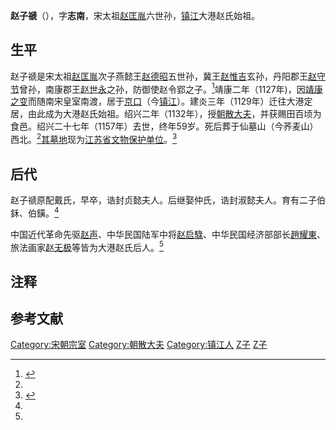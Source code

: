 '''赵子禠'''（{{bd|1089年||1157年}}），字'''志南'''，宋太祖[[赵匡胤|赵匡胤]]六世孙，[[镇江|镇江]]大港赵氏始祖。

== 生平 ==
赵子禠是宋太祖[[赵匡胤|赵匡胤]]次子燕懿王[[赵德昭|赵德昭]]五世孙，冀王[[赵惟吉|赵惟吉]]玄孙，丹阳郡王[[赵守节|赵守节]]曾孙，南康郡王[[赵世永|赵世永]]之孙，防御使赵令郢之子。<ref name=dt>{{cite book|title=《丹徒文史资料 第17辑 丹徒诸氏述略》|editor=丹徒区政协学习和文史委员会|year=2002}}</ref>{{noteTag|1=此世系载于大港赵氏族谱，与《宋史》卷二百一十五所载有异。据《宋史》，赵子禠世系为赵匡胤→赵德昭→[[赵惟正|赵惟正]]→赵从谠→赵世覃→赵令瑑→赵子禠。<ref>{{Wikisource-inline|宋史/卷215}}</ref>}}靖康二年（1127年)，因[[靖康之变|靖康之变]]而随南宋皇室南渡，居于[[京口|京口]]（今[[镇江|镇江]]）。建炎三年（1129年）迁往大港定居，由此成为大港赵氏始祖。绍兴二年（1132年），授[[朝散大夫|朝散大夫]]，并获赐田百顷为食邑。绍兴二十七年（1157年）去世，终年59岁。死后葬于仙墓山（今荞麦山）西北。<ref name=dt />[[赵子禠墓|其墓地]]现为[[江苏省文物保护单位|江苏省文物保护单位]]。<ref name=sohu>{{cite web|url=https://www.sohu.com/a/319056975_666562|title=江苏镇江赵氏源流|date=2019-06-07|website=搜狐}}</ref>

== 后代 ==
赵子禠原配戴氏，早卒，诰封贞懿夫人。后继娶仲氏，诰封淑懿夫人。育有二子伯鉌、伯鐄。<ref name=dt />

中国近代革命先驱[[赵声|赵声]]、中华民国陆军中将[[赵启騄|赵启騄]]、中华民国经济部部长[[趙耀東|趙耀東]]、旅法画家[[赵无极|赵无极]]等皆为大港赵氏后人。<ref name=sohu />

== 注释 ==
{{noteFoot}}

== 参考文献 ==
{{reflist}}

[[Category:宋朝宗室|Category:宋朝宗室]]
[[Category:朝散大夫|Category:朝散大夫]]
[[Category:镇江人|Category:镇江人]]
[[Category:赵姓|Z子]]
[[Category:大港赵氏|Z子]]